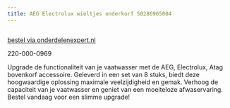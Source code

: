 ```yaml
---
title: AEG Electrolux wieltjes onderkorf 50286965004
---
```



<Image src={imageProduct} width={imageProduct.width} alt="" />

[bestel via onderdelenexpert.nl](https://www.onderdelenexpert.nl/aeg-electrolux-wieltjes-8-stuks-onderkorf-vaatwasser-50286965004)

220-000-0969

Upgrade de functionaliteit van je vaatwasser met de AEG, Electrolux, Atag bovenkorf accessoire. Geleverd in een set van 8 stuks, biedt deze hoogwaardige oplossing maximale veelzijdigheid en gemak. Verhoog de capaciteit van je vaatwasser en geniet van een moeiteloze afwaservaring. Bestel vandaag voor een slimme upgrade!
